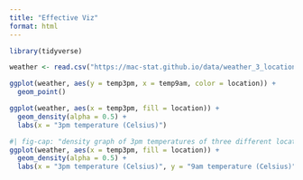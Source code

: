 ```yaml
---
title: "Effective Viz"
format: html
---
```


```r
library(tidyverse)
```
```r
weather <- read.csv("https://mac-stat.github.io/data/weather_3_locations.csv")
```

```r
ggplot(weather, aes(y = temp3pm, x = temp9am, color = location)) + 
  geom_point()
```
```r
ggplot(weather, aes(x = temp3pm, fill = location)) + 
  geom_density(alpha = 0.5) + 
  labs(x = "3pm temperature (Celsius)")  
```
```r
#| fig-cap: "density graph of 3pm temperatures of three different locations. uluru has the highest 3pm temperature, on average."
ggplot(weather, aes(x = temp3pm, fill = location)) + 
  geom_density(alpha = 0.5) + 
  labs(x = "3pm temperature (Celsius)", y = "9am temperature (Celsius)")  
```

